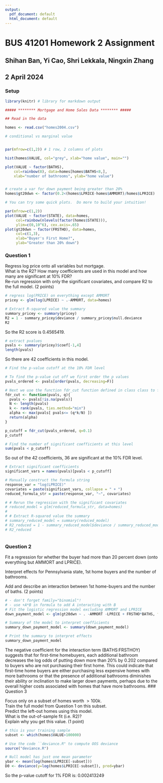 ```yaml
---
output:
  pdf_document: default
  html_document: default
---
```


# BUS 41201 Homework 2 Assignment

## Shihan Ban, Yi Cao, Shri Lekkala, Ningxin Zhang

## 2 April 2024

### Setup

```r
library(knitr) # library for markdown output

##### ******** Mortgage and Home Sales Data ******** #####

## Read in the data

homes <- read.csv("homes2004.csv")

# conditional vs marginal value


par(mfrow=c(1,2)) # 1 row, 2 columns of plots 

hist(homes$VALUE, col="grey", xlab="home value", main="")

plot(VALUE ~ factor(BATHS), 
    col=rainbow(8), data=homes[homes$BATHS<8,],
    xlab="number of bathrooms", ylab="home value")


# create a var for down payment being greater than 20%
homes$gt20dwn <- factor(0.2<(homes$LPRICE-homes$AMMORT)/homes$LPRICE)
```

```r
# You can try some quick plots.  Do more to build your intuition!

par(mfrow=c(1,2))
plot(VALUE ~ factor(STATE), data=homes,
     col=rainbow(nlevels(factor(homes$STATE))),
     ylim=c(0,10^6), cex.axis=.65)
plot(gt20dwn ~ factor(FRSTHO), data=homes,
     col=c(1,3), 
     xlab="Buyer's First Home?",
     ylab="Greater than 20% down")
```

### Question 1

Regress log price onto all variables but mortgage.\
What is the R2? How many coefficients are used in this model and how many are significant at 10% FDR?\
Re-run regression with only the significant covariates, and compare R2 to the full model. (2 points)

```r
# regress log(PRICE) on everything except AMMORT 
pricey <- glm(log(LPRICE) ~ .-AMMORT, data=homes)

# Extract R-squared value the summary
summary_pricey <- summary(pricey)
R2 = 1 - summary_pricey$deviance / summary_pricey$null.deviance
R2
```

So the R2 score is 0.4565419.

```r
# extract pvalues
pvals <- summary(pricey)$coef[-1,4]
length(pvals)
```
So there are 42 coefficients in this model.

```r
# Find the p-value cutoff at the 10% FDR level

# To find the p-value cut off we first order the p values
pvals_ordered <- pvals[order(pvals, decreasing=F)]

# Next we use the function fdr_cut function defined in class class to find the cutoff at level 0.1
fdr_cut <- function(pvals, q){
  pvals <- pvals[!is.na(pvals)]
  N <- length(pvals)
  k <- rank(pvals, ties.method="min")
  alpha <- max(pvals[ pvals<= (q*k/N) ])
  return(alpha)
}

p_cutoff = fdr_cut(pvals_ordered, q=0.1)
p_cutoff

# Find the number of significant coefficients at this level
sum(pvals < p_cutoff)
```

So out of the 42 coefficients, 36 are significant at the 10% FDR level.

```r
# Extract significant coefficients
significant_vars = names(pvals)[pvals < p_cutoff]

# Manually construct the formula string
response_var = "log(LPRICE)"
covariates = paste(significant_vars, collapse = " + ")
reduced_formula_str = paste(response_var, "~", covariates)

# # Rerun the regression with the significant covariates
# reduced_model = glm(reduced_formula_str, data=homes)
# 
# # Extract R-squared value the summary
# summary_reduced_model = summary(reduced_model)
# R2_reduced = 1 - summary_reduced_model$deviance / summary_reduced_model$null.deviance
# R2_reduced
```

```r
```

### Question 2

Fit a regression for whether the buyer had more than 20 percent down (onto everything but AMMORT and LPRICE).

Interpret effects for Pennsylvania state, 1st home buyers and the number of bathrooms.

Add and describe an interaction between 1st home-buyers and the number of baths. (2 points)

```r
# - don't forget family="binomial"!
# - use +A*B in formula to add A interacting with B
# Fit the logistic regression model excluding AMMORT and LPRICE
down_payment_model <- glm(gt20dwn ~ . -AMMORT -LPRICE + FRSTHO*BATHS, family="binomial", data=homes)

# Summary of the model to interpret coefficients
summary_down_payment_model <- summary(down_payment_model)

# Print the summary to interpret effects
summary_down_payment_model
```
The negative coefficient for the interaction term (BATHS:FRSTHOY) suggests that for first-time homebuyers, each additional bathroom decreases the log odds of putting down more than 20% by 0.202 compared to buyers who are not purchasing their first home. This could indicate that first-time home buyers are either purchasing less expensive homes with more bathrooms or that the presence of additional bathrooms diminishes their ability or inclination to make larger down payments, perhaps due to the overall higher costs associated with homes that have more bathrooms.
### Question 3

Focus only on a subset of homes worth $>100k$.\
Train the full model from Question 1 on this subset.\
Predict the left-out homes using this model.\
What is the out-of-sample fit (i.e. R2)?\
Explain why you get this value. (1 point)

```r
# this is your training sample
subset <- which(homes$VALUE>100000)

# Use the code ``deviance.R" to compute OOS deviance
source("deviance.R")

# Null model has just one mean parameter
ybar <- mean(log(homes$LPRICE[-subset]))
D0 <- deviance(y=log(homes$LPRICE[-subset]), pred=ybar)

```

So the p-value cutoff for 1% FDR is: 0.002413249

```r
```
